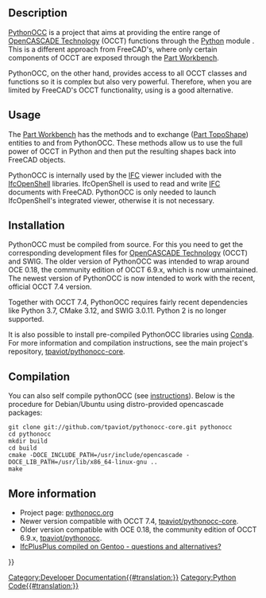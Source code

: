 <languages/>
<translate>

== Description == <!--T:5-->

<!--T:1-->
[[PythonOCC|PythonOCC]] is a project that aims at providing the entire range of [[OpenCASCADE|OpenCASCADE Technology]] (OCCT) functions through the [[Python|Python]] module {{incode|OCC}}. This is a different approach from FreeCAD's, where only certain components of OCCT are exposed through the [[Part_Workbench|Part Workbench]].

<!--T:2-->
PythonOCC, on the other hand, provides access to all OCCT classes and functions so it is complex but also very powerful. Therefore, when you are limited by FreeCAD's OCCT functionality, using {{incode|OCC}} is a good alternative.

== Usage == <!--T:6-->

<!--T:3-->
The [[Part_Workbench|Part Workbench]] has the methods {{incode|Part.__toPythonOCC__()}} and {{incode|Part.__fromPythonOCC__()}} to exchange {{incode|TopoDS_Shape}} ([[Part_TopoShape|Part TopoShape]]) entities to and from PythonOCC. These methods allow us to use the full power of OCCT in Python and then put the resulting shapes back into FreeCAD objects.

<!--T:7-->
PythonOCC is internally used by the [[Arch_IFC|IFC]] viewer included with the [[IfcOpenShell|IfcOpenShell]] libraries. IfcOpenShell is used to read and write [[Arch_IFC|IFC]] documents with FreeCAD. PythonOCC is only needed to launch IfcOpenShell's integrated viewer, otherwise it is not necessary.

== Installation == <!--T:10-->

<!--T:11-->
PythonOCC must be compiled from source. For this you need to get the corresponding development files for [[OpenCASCADE|OpenCASCADE Technology]] (OCCT) and SWIG. The older version of PythonOCC was intended to wrap around OCE 0.18, the community edition of OCCT 6.9.x, which is now unmaintained. The newest version of PythonOCC is now intended to work with the recent, official OCCT 7.4 version.

<!--T:12-->
Together with OCCT 7.4, PythonOCC requires fairly recent dependencies like Python 3.7, CMake 3.12, and SWIG 3.0.11. Python 2 is no longer supported.

<!--T:13-->
It is also possible to install pre-compiled PythonOCC libraries using [[Conda|Conda]]. For more information and compilation instructions, see the main project's repository, [https://github.com/tpaviot/pythonocc-core tpaviot/pythonocc-core].

== Compilation == <!--T:14-->

<!--T:15-->
You can also self compile pythonOCC (see [https://github.com/tpaviot/pythonocc-core/blob/master/INSTALL.md instructions]). Below is the procedure for Debian/Ubuntu using distro-provided opencascade packages:

<!--T:16-->
<pre>
git clone git://github.com/tpaviot/pythonocc-core.git pythonocc
cd pythonocc
mkdir build
cd build
cmake -DOCE_INCLUDE_PATH=/usr/include/opencascade -DOCE_LIB_PATH=/usr/lib/x86_64-linux-gnu ..
make
</pre>

== More information == <!--T:8-->

<!--T:9-->
* Project page: [http://www.pythonocc.org/ pythonocc.org]
* Newer version compatible with OCCT 7.4, [https://github.com/tpaviot/pythonocc-core tpaviot/pythonocc-core].
* Older version compatible with OCE 0.18, the community edition of OCCT 6.9.x, [https://github.com/tpaviot/pythonocc tpaviot/pythonocc].
* [https://forum.freecad.org/viewtopic.php?f=39&t=33254 IfcPlusPlus compiled on Gentoo - questions and alternatives?]

</translate>
{{Powerdocnavi{{#translation:}}}}
[[Category:Developer Documentation{{#translation:}}]]
[[Category:Python Code{{#translation:}}]]
{{clear}}